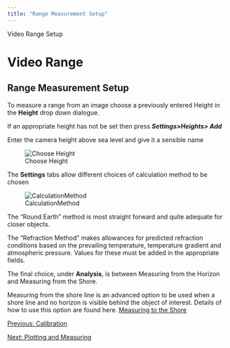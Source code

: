 ```yaml
---
title: "Range Measurement Setup"
---
```

 Video Range Setup  

Video Range
===========

Range Measurement Setup
-----------------------

To measure a range from an image choose a previously entered Height in the **Height** drop down dialogue.

If an appropriate height has not be set then press _**Settings>Heights> Add**_

Enter the camera height above sea level and give it a sensible name

![Choose Height](images/Height.jpg)

The **Settings** tabs allow different choices of calculation method to be chosen

![CalculationMethod](images/Calculation.jpg)

The "Round Earth" method is most straight forward and quite adequate for closer objects.

The "Refraction Method" makes allowances for predicted refraction conditions based on the prevailing temperature, temperature gradient and atmospheric pressure. Values for these must be added in the appropriate fields.

The final choice, under **Analysis**, is between Measuring from the Horizon and Measuring from the Shore.

Measuring from the shore line is an advanced option to be used when a shore line and no horizon is visible behind the object of interest. Details of how to use this option are found here. [Measuring to the Shore](videoRange_MeasureToShoreline.html)  

  

[Previous: Calibration](videoRange_Calibrating.html)

[Next: Plotting and Measuring](videoRange_Measuring_Plot.html)
